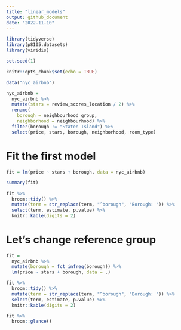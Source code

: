 ```yaml
---
title: "linear_models"
output: github_document
date: "2022-11-10"
---
```


```r
library(tidyverse)
library(p8105.datasets)
library(viridis)

set.seed(1)

knitr::opts_chunk$set(echo = TRUE)
```


```r
data("nyc_airbnb")

nyc_airbnb = 
  nyc_airbnb %>% 
  mutate(stars = review_scores_location / 2) %>% 
  rename(
    borough = neighbourhood_group,
    neighborhood = neighbourhood) %>% 
  filter(borough != "Staten Island") %>% 
  select(price, stars, borough, neighborhood, room_type)
```

# Fit the first model
```r
fit = lm(price ~ stars + borough, data = nyc_airbnb)

summary(fit)

fit %>% 
  broom::tidy() %>% 
  mutate(term = str_replace(term, "^borough", "Borough: ")) %>% 
  select(term, estimate, p.value) %>% 
  knitr::kable(digits = 2)
```

# Let's change reference group
```r
fit = 
  nyc_airbnb %>% 
  mutate(borough = fct_infreq(borough)) %>% 
  lm(price ~ stars + borough, data = .)

fit %>% 
  broom::tidy() %>% 
  mutate(term = str_replace(term, "^borough", "Borough: ")) %>% 
  select(term, estimate, p.value) %>% 
  knitr::kable(digits = 2)

fit %>% 
  broom::glance()

```





